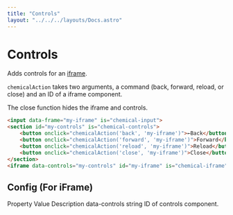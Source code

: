 ```yaml
---
title: "Controls"
layout: "../../../layouts/Docs.astro"
---
```



# Controls

Adds controls for an [iframe](/docs/components/iframe).

`chemicalAction` takes two arguments, a command (back, forward, reload, or close) and an ID of a iframe component.

The close function hides the iframe and controls.

```html
<input data-frame="my-iframe" is="chemical-input">
<section id="my-controls" is="chemical-controls">
    <button onclick="chemicalAction('back', 'my-iframe')">←Back</button>
    <button onclick="chemicalAction('forward', 'my-iframe')">Forward</button>
    <button onclick="chemicalAction('reload', 'my-iframe')">Reload</button>
    <button onclick="chemicalAction('close', 'my-iframe')">Close</button>
</section>
<iframe data-controls="my-controls" id="my-iframe" is="chemical-iframe"></iframe>
```

## Config (For iFrame)

<Table className="not-prose">
  <TableHeader>
    <TableRow>
      <TableHead>Property</TableHead>
      <TableHead>Value</TableHead>
      <TableHead className="text-right">Description</TableHead>
    </TableRow>
  </TableHeader>
  <TableBody>
    <TableRow>
      <TableCell>data-controls</TableCell>
      <TableCell>string</TableCell>
      <TableCell className="text-right">ID of controls component.</TableCell>
    </TableRow>
  </TableBody>
</Table>
